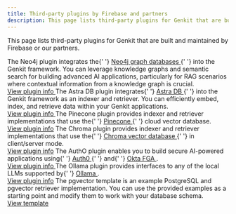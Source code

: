 ```yaml
---
title: Third-party plugins by Firebase and partners
description: This page lists third-party plugins for Genkit that are built and maintained by Firebase or our partners.
---
```



This page lists third-party plugins for Genkit that are built and maintained by Firebase or
our partners.

<CardGrid>
  <Card title="Neo4j">
    The Neo4j plugin integrates the{' '}
    <a
      class="inline-flex no-underline"
      href="https://neo4j.com/product/neo4j-graph-database/"
      target="_blank"
    >
      Neo4j graph databases
      <Icon name="external" />
    </a>{' '}
    into the Genkit framework. You can leverage knowledge graphs and semantic
    search for building advanced AI applications, particularly for RAG scenarios
    where contextual information from a knowledge graph is crucial.
    <br />
    <a
      class="inline-flex no-underline"
      href="https://github.com/neo4j-partners/genkitx-neo4j"
      target="_blank"
    >
      View plugin info
      <Icon name="external" />
    </a>
  </Card>
  <Card title="DataStax Astra DB">
    The Astra DB plugin integrates{' '}
    <a
      class="inline-flex no-underline"
      href="https://www.datastax.com/products/datastax-astra"
      target="_blank"
    >
      Astra DB
      <Icon name="external" />
    </a>{' '}
    into the Genkit framework as an indexer and retriever. You can efficiently
    embed, index, and retrieve data within your Genkit applications.
    <br />
    <a
      class="inline-flex no-underline"
      href="https://github.com/datastax/genkitx-astra-db"
      target="_blank"
    >
      View plugin info
      <Icon name="external" />
    </a>
  </Card>
  <Card title="Pinecone">
    The Pinecone plugin provides indexer and retriever implementations that use
    the{' '}
    <a
      class="inline-flex no-underline"
      href="https://www.pinecone.io/product/"
      target="_blank"
    >
      Pinecone
      <Icon name="external" />
    </a>{' '}
    cloud vector database.
    <br />
    <a href="../pinecone">View plugin info</a>
  </Card>
  <Card title="ChromaDB">
    The Chroma plugin provides indexer and retriever implementations that use
    the{' '}
    <a
      class="inline-flex no-underline"
      href="https://docs.trychroma.com/"
      target="_blank"
    >
      Chroma vector database
      <Icon name="external" />
    </a>{' '}
    in client/server mode.
    <br />
    <a href="../chroma">View plugin info</a>
  </Card>
  <Card title="AuthO">
    The AuthO plugin enables you to build secure AI-powered applications using{' '}
    <a
      class="inline-flex no-underline"
      href="https://www.auth0.ai/"
      target="_blank"
    >
      Auth0
      <Icon name="external" />
    </a>{' '}
    and{' '}
    <a
      class="inline-flex no-underline"
      href="https://docs.fga.dev/"
      target="_blank"
    >
      Okta FGA
      <Icon name="external" />
    </a>
    .
    <br />
    <a
      class="inline-flex no-underline"
      href="https://github.com/auth0-lab/auth0-ai-js/tree/main/packages/ai-genkit"
      target="_blank"
    >
      View plugin info
      <Icon name="external" />
    </a>
  </Card>
  <Card title="Ollama">
    The Ollama plugin provides interfaces to any of the local LLMs supported by{' '}
    <a
      class="inline-flex no-underline"
      href="https://ollama.com/"
      target="_blank"
    >
      Ollama
      <Icon name="external" />
    </a>
    .
    <br />
    <a href="../ollama">View plugin info</a>
  </Card>
  <Card title="pgvector" icon="document">
    The pgvector template is an example PostgreSQL and pgvector retriever
    implementation. You can use the provided examples as a starting point and
    modify them to work with your database schema.
    <br />
    <a href="../pgvector">View template</a>
  </Card>
</CardGrid>
